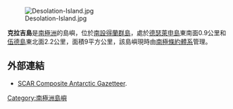 {{no footnotes|time=2013-10-29T04:05:31+00:00}}
[[Image:Desolation-Island.jpg|thumb]]

{{coord|62|27|43.5|S|60|17|37.3|W|display=title}}

'''克拉吉島'''是[[南極洲|南極洲]]的島嶼，位於[[南設得蘭群島|南設得蘭群島]]，處於[[德瑟萊申島|德瑟萊申島]]東南面0.9公里和[[伍德島|伍德島]]東北面2.2公里，面積9平方公里，該島嶼現時由[[南極條約體系|南極條約體系]]管理。

==外部連結==
* [http://data.aad.gov.au/aadc/gaz/scar/ SCAR Composite Antarctic Gazetteer]{{WebCite|url=https://www.webcitation.org/5ug2CfC7m?url=http://data.aad.gov.au/aadc/gaz/scar/ |date=20101202140255 |dateformat=iso }}.

{{南设得兰群岛}}

{{Antarctica-geo-stub}}

[[Category:南極洲島嶼|Category:南極洲島嶼]]